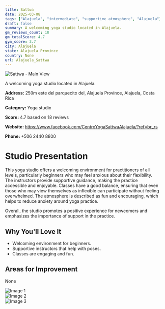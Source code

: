 ```yaml
---
title: Sattwa
date: 2025-03-08
tags: ["Alajuela", "intermediate", "supportive atmosphere", "Alajuela"]  
draft: false
summary: A welcoming yoga studio located in Alajuela.
gm_reviews_count: 18
gm_totalScore: 4.7
gym_score: 3.7
city: Alajuela
state: Alajuela Province
country: None
url: Alajuela_Sattwa
---
```


<div className="aspect-[16/9] relative my-8">
  <img 
    src="https://lh5.googleusercontent.com/p/AF1QipPZhiZSMOuTuUNmHvFu8p0nChNIS83fW4rLr6xK=w1920-h1080-k-no"
    alt="Sattwa - Main View"
    className="object-cover absolute inset-0 w-full h-full rounded-lg"
  />
</div>

A welcoming yoga studio located in Alajuela.

**Address:** 250m este del parquecito del, Alajuela Province, Alajuela, Costa Rica

**Category:** Yoga studio

**Score:** 4.7 based on 18 reviews

**Website:** https://www.facebook.com/CentroYogaSattwaAlajuela/?ref=br_rs

**Phone:** +506 2440 8800

# Studio Presentation

This yoga studio offers a welcoming environment for practitioners of all levels, particularly beginners who may feel anxious about their flexibility. The instructors provide supportive guidance, making the practice accessible and enjoyable. Classes have a good balance, ensuring that even those who may view themselves as inflexible can participate without feeling overwhelmed. The atmosphere is described as fun and encouraging, which helps to reduce anxiety around yoga practice.

Overall, the studio promotes a positive experience for newcomers and emphasizes the importance of support in the practice.

## Why You'll Love It

- Welcoming environment for beginners.
- Supportive instructors that help with poses.
- Classes are engaging and fun.

## Areas for Improvement

None

<div className="grid grid-cols-1 xl:grid-cols-2 gap-4 my-8">
<div className="aspect-[4/3] relative"><img src="https://lh5.googleusercontent.com/p/AF1QipPRszpDQ3yqioh1svnRl-HitFl56KFYwpp5AbnL=w1920-h1080-k-no" alt="Image 1" className="object-cover absolute inset-0 w-full h-full rounded-lg" /></div>
<div className="aspect-[4/3] relative"><img src="https://lh5.googleusercontent.com/p/AF1QipO-U6iarb1PyXEpmRqgL__o35xIWHpoW3cZ4F4J=w1920-h1080-k-no" alt="Image 2" className="object-cover absolute inset-0 w-full h-full rounded-lg" /></div>
<div className="aspect-[4/3] relative"><img src="https://lh5.googleusercontent.com/p/AF1QipN9kq2axvjEh1GF37YifmlCR6HrQn08IxwOGLum=w1920-h1080-k-no" alt="Image 3" className="object-cover absolute inset-0 w-full h-full rounded-lg" /></div>
</div>
